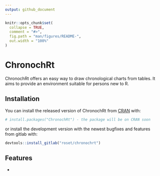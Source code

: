 ```yaml
---
output: github_document
---
```


<!-- README.md is generated from README.Rmd. Please edit that file -->

```r
knitr::opts_chunk$set(
  collapse = TRUE,
  comment = "#>",
  fig.path = "man/figures/README-",
  out.width = "100%"
)
```

# ChronochRt

<!-- badges: start -->
<!-- badges: end -->

ChronochRt offers an easy way to draw chronological charts from tables. It aims to provide an environment suitable for persons new to R. 

## Installation

You can install the released version of ChronochRt from [CRAN](https://CRAN.R-project.org) with:

``` r
# install.packages("ChronochRt") - the package will be on CRAN soon
```

or install the development version with the newest bugfixes and features from gitlab with: 

``` r
devtools::install_gitlab("roset/chronochrt")
```

## Features

* 
